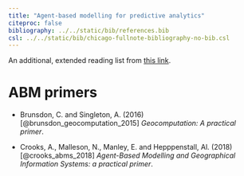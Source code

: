 ```yaml
---
title: "Agent-based modelling for predictive analytics"
citeproc: false
bibliography: ../../static/bib/references.bib
csl: ../../static/bib/chicago-fullnote-bibliography-no-bib.csl
---
```


An additional, extended reading list from [this link](/files/04-abm-reading-list.pdf).

# ABM primers

-  <i class="fas fa-book"></i>  Brunsdon, C. and Singleton, A. (2016)[@brunsdon_geocomputation_2015] _Geocomputation: A practical primer_.

- <i class="fas fa-book"></i> Crooks, A., Malleson, N., Manley, E. and Hepppenstall, Al.  (2018)[@crooks_abms_2018] _Agent-Based Modelling and Geographical Information Systems: a practical primer_.
